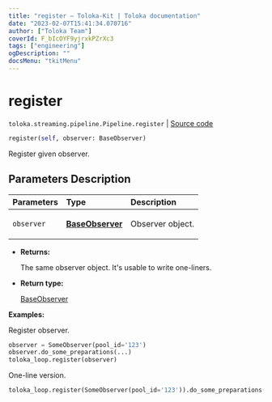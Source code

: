 ```yaml
---
title: "register — Toloka-Kit | Toloka documentation"
date: "2023-02-07T15:41:34.070716"
author: ["Toloka Team"]
coverId: F_bIcOYF9yjrxkPZrXc3
tags: ["engineering"]
ogDescription: ""
docsMenu: "tkitMenu"
---
```


# register
`toloka.streaming.pipeline.Pipeline.register` | [Source code](https://github.com/Toloka/toloka-kit/blob/v1.1.3/src/streaming/pipeline.py#L185)

```python
register(self, observer: BaseObserver)
```

Register given observer.

## Parameters Description

| Parameters | Type | Description |
| :----------| :----| :-----------|
`observer`|**[BaseObserver](/docs/toloka-kit/reference/toloka.streaming.observer.BaseObserver)**|<p>Observer object.</p>

* **Returns:**

  The same observer object. It's usable to write one-liners.

* **Return type:**

  [BaseObserver](/docs/toloka-kit/reference/toloka.streaming.observer.BaseObserver)

**Examples:**

Register observer.

```python
observer = SomeObserver(pool_id='123')
observer.do_some_preparations(...)
toloka_loop.register(observer)
```

One-line version.

```python
toloka_loop.register(SomeObserver(pool_id='123')).do_some_preparations(...)
```
